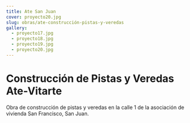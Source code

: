 ```yaml
---
title: Ate San Juan
cover: proyecto20.jpg
slug: obras/ate-construcción-pistas-y-veredas
gallery: 
  - proyecto17.jpg
  - proyecto18.jpg
  - proyecto19.jpg
  - proyecto20.jpg
---
```

# Construcción de Pistas y Veredas Ate-Vitarte

Obra de construcción de pistas y veredas en la calle 1 de la asociación de vivienda San Francisco, San Juan.